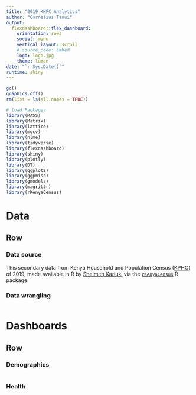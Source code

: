 ```yaml
---
title: "2019 KHPC Analytics"
author: "Cornelius Tanui"
output: 
  flexdashboard::flex_dashboard:
    orientation: rows
    social: menu
    vertical_layout: scroll
    # source_code: embed
    logo: logo.jpg
    theme: lumen
date: "`r Sys.Date()`"
runtime: shiny
---
```


<!--
# Customizing HTML Appearance
-->

<style>
.navbar {
background-color:#438D80;
border-color: #15317E;
}

.navbar-brand {
color: #000000! important;
}

.section.sidebar {
background-color:#438D80;
border-color: #15317E;
color: #000000! important;
}

</style>

```r
gc()
graphics.off()
rm(list = ls(all.names = TRUE))
```

```r
# load Packages
library(MASS)
library(Matrix)
library(lattice)
library(mgcv)
library(nlme)
library(tidyverse)
library(flexdashboard)
library(shiny)
library(plotly)
library(DT)
library(ggplot2)
library(ggpmisc)
library(gmodels)
library(magrittr)
library(rKenyaCensus)
```

Data
==================================================
Row {.tabset .tabset-fade}
--------------------------------------------------
### Data source

This secondary data from Kenya Household and Population Census ([KPHC](https://www.knbs.or.ke/)) of 2019, made available in R by [Shelmith Kariuki](https://shelkariuki.netlify.app/#about) via the [`rKenyaCensus`](https://github.com/Shelmith-Kariuki/rKenyaCensus) R package. 

### Data wrangling

```r

```

Dashboards
==================================================
Row {.tabset .tabset-fade}
--------------------------------------------------

### Demographics

```r

```

### Health

```r

```